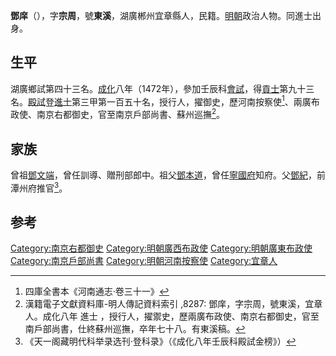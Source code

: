 '''鄧庠'''（{{bd|1447年||1524年||Deng}}），字'''宗周'''，號'''東溪'''，湖廣郴州宜章縣人，民籍。[[明朝|明朝]]政治人物。同進士出身。

==生平==
湖廣鄉試第四十三名。[[成化|成化]]八年（1472年），參加壬辰科[[會試|會試]]，得[[貢士|貢士]]第九十三名。[[殿試|殿試]]登[[進士|進士]]第三甲第一百五十名，授行人，擢御史，歷河南按察使<ref>四庫全書本《河南通志·卷三十一》</ref>、兩廣布政使、南京右都御史，官至南京戶部尚書、蘇州巡撫<ref>漢籍電子文獻資料庫-明人傳記資料索引 ,8287: 鄧庠，字宗周，號東溪，宜章人。成化八年 進士 ，授行人，擢禦史，歷兩廣布政使、南京右都御史，官至南戶部尚書，仕終蘇州巡撫，卒年七十八。有東溪稿。</ref>。

==家族==
曾祖[[鄧文端|鄧文端]]，曾任訓導、贈刑部郎中。祖父[[鄧本道|鄧本道]]，曾任[[寧國府|寧國府]]知府。父[[鄧紀|鄧紀]]，前潭州府推官<ref>《天一阁藏明代科举录选刊·登科录》（《成化八年壬辰科殿試金榜》）</ref>。

==参考==
{{reflist}}
{{明朝人物小作品}}
{{成化八年壬辰科殿試金榜}}
[[Category:南京右都御史|Category:南京右都御史]]
[[Category:明朝廣西布政使|Category:明朝廣西布政使]]
[[Category:明朝廣東布政使|Category:明朝廣東布政使]]
[[Category:南京戶部尚書|Category:南京戶部尚書]]
[[Category:明朝河南按察使|Category:明朝河南按察使]]
[[Category:宜章人|Category:宜章人]]